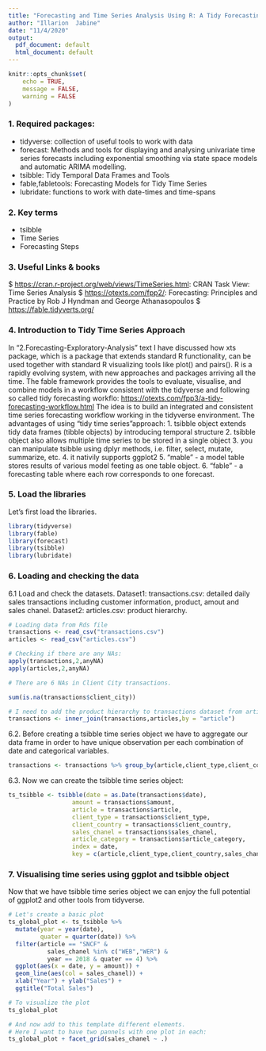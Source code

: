 ---
title: "Forecasting and Time Series Analysis Using R: A Tidy Forecasting Exploratory Analysis"
author: "Illarion  Jabine"
date: "11/4/2020"
output:
  pdf_document: default
  html_document: default
---

```{r setup, include=FALSE}
knitr::opts_chunk$set(
	echo = TRUE,
	message = FALSE,
	warning = FALSE
)
```


### 1. Required packages:

* tidyverse: collection of useful tools to work with data
* forecast: Methods and tools for displaying and analysing univariate time series forecasts including exponential smoothing via state space models and automatic ARIMA modelling.
* tsibble: Tidy Temporal Data Frames and Tools
* fable,fabletools: Forecasting Models for Tidy Time Series
* lubridate: functions to work with date-times and time-spans


### 2. Key terms
 * tsibble 
 * Time Series
 * Forecasting Steps

### 3. Useful Links & books
 $ <https://cran.r-project.org/web/views/TimeSeries.html>: CRAN Task View: Time Series Analysis
 $ <https://otexts.com/fpp2/>: Forecasting: Principles and Practice by Rob J Hyndman and George Athanasopoulos
 $ <https://fable.tidyverts.org/>
 
### 4. Introduction to Tidy Time Series Approach

In "2.Forecasting-Exploratory-Analysis" text I have discussed how xts package, which is a package that extends standard R functionality, can be used together with standard R visualizing tools like plot() and pairs().
R is a rapidly evolving system, with new approaches and packages arriving all the time.
The fable framework provides the tools to evaluate, visualise, and combine models in a workflow consistent with the tidyverse and following so called tidy forecasting workflo: <https://otexts.com/fpp3/a-tidy-forecasting-workflow.html>
The idea is to build an integrated and consistent time series forecasting workflow working in the tidyverse environment. 
The advantages of using "tidy time series"approach:
 1. tsibble object extends tidy data frames (tibble objects) by introducing temporal structure
 2. tsibble object also allows multiple time series to be stored in a single object
 3. you can manipulate tsibble using dplyr methods, i.e. filter, select, mutate, summarize, etc.
 4. it nativily supports ggplot2
 5. "mable" - a model table stores results of various model feeting as one table object.
 6. "fable" - a forecasting table where each row corresponds to one forecast. 

### 5. Load the libraries
Let's first load the libraries.
```{r loading packages, message=FALSE, warning=FALSE}
library(tidyverse)
library(fable)
library(forecast)
library(tsibble)
library(lubridate)
```

### 6. Loading and checking the data

 6.1 Load and check the datasets.
  Dataset1: transactions.csv: detailed daily sales transactions including customer   information, product, amout and sales chanel.
  Dataset2: articles.csv: product hierarchy.
 
```{r load the data and pre-process them}
# Loading data from Rds file
transactions <- read_csv("transactions.csv")
articles <- read_csv("articles.csv")

# Checking if there are any NAs:
apply(transactions,2,anyNA)
apply(articles,2,anyNA)

# There are 6 NAs in Client City transactions. 

sum(is.na(transactions$client_city))

# I need to add the product hierarchy to transactions dataset from articles dataset:
transactions <- inner_join(transactions,articles,by = "article")

```

 6.2. Before creating a tsibble time series object we have to aggregate our data frame in order to have unique observation per each combination of date and categorical variables.
 
```{r aggregating transactions}
transactions <- transactions %>% group_by(article,client_type,client_country,sales_chanel,article_category,date) %>% summarise(amount = sum(amount))

```

 6.3. Now we can create the tsibble time series object:
 
```{r creating tsibble time series object}
ts_tsibble <- tsibble(date = as.Date(transactions$date), 
                  amount = transactions$amount, 
                  article = transactions$article, 
                  client_type = transactions$client_type, 
                  client_country = transactions$client_country, 
                  sales_chanel = transactions$sales_chanel, 
                  article_category = transactions$article_category,
                  index = date,
                  key = c(article,client_type,client_country,sales_chanel,article_category))
```

### 7. Visualising time series using ggplot and tsibble object

Now that we have tsibble time series object we can enjoy the full potential of  ggplot2 and other tools from tidyverse.

```{r}
# Let's create a basic plot
ts_global_plot <- ts_tsibble %>%
  mutate(year = year(date), 
         quater = quarter(date)) %>%
  filter(article == "SNCF" & 
           sales_chanel %in% c("WEB","WER") & 
           year == 2018 & quater == 4) %>%
  ggplot(aes(x = date, y = amount)) +
  geom_line(aes(col = sales_chanel)) +
  xlab("Year") + ylab("Sales") +
  ggtitle("Total Sales")

# To visualize the plot
ts_global_plot

# And now add to this template different elements.
# Here I want to have two pannels with one plot in each:
ts_global_plot + facet_grid(sales_chanel ~ .)
  
```


